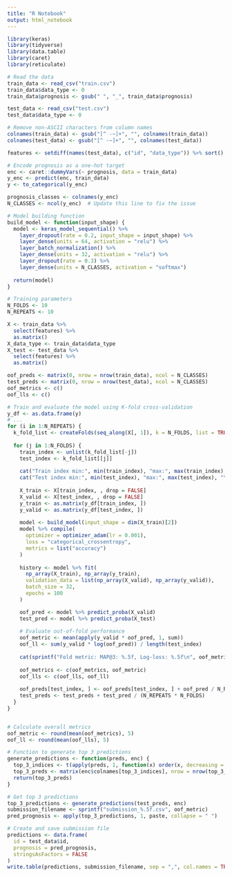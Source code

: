 ---
title: "R Notebook"
output: html_notebook
---

```{r}
library(keras)
library(tidyverse)
library(data.table)
library(caret)
library(reticulate)

# Read the data
train_data <- read_csv("train.csv")
train_data$data_type <- 0
train_data$prognosis <- gsub(" ", "_", train_data$prognosis)

test_data <- read_csv("test.csv")
test_data$data_type <- 0

# Remove non-ASCII characters from column names
colnames(train_data) <- gsub("[^ -~]+", "", colnames(train_data))
colnames(test_data) <- gsub("[^ -~]+", "", colnames(test_data))

features <- setdiff(names(test_data), c("id", "data_type")) %>% sort()

# Encode prognosis as a one-hot target
enc <- caret::dummyVars(~ prognosis, data = train_data)
y_enc <- predict(enc, train_data)
y <- to_categorical(y_enc)

prognosis_classes <- colnames(y_enc)
N_CLASSES <- ncol(y_enc)  # Update this line to fix the issue

# Model building function
build_model <- function(input_shape) {
  model <- keras_model_sequential() %>%
    layer_dropout(rate = 0.2, input_shape = input_shape) %>%
    layer_dense(units = 64, activation = "relu") %>%
    layer_batch_normalization() %>%
    layer_dense(units = 32, activation = "relu") %>%
    layer_dropout(rate = 0.3) %>%
    layer_dense(units = N_CLASSES, activation = "softmax")
  
  return(model)
}

# Training parameters
N_FOLDS <- 10
N_REPEATS <- 10

X <- train_data %>%
  select(features) %>%
  as.matrix()
X_data_type <- train_data$data_type
X_test <- test_data %>%
  select(features) %>%
  as.matrix()

oof_preds <- matrix(0, nrow = nrow(train_data), ncol = N_CLASSES)
test_preds <- matrix(0, nrow = nrow(test_data), ncol = N_CLASSES)
oof_metrics <- c()
oof_lls <- c()

# Train and evaluate the model using K-fold cross-validation
y_df <- as.data.frame(y)
# ...
for (i in 1:N_REPEATS) {
  k_fold_list <- createFolds(seq_along(X[, 1]), k = N_FOLDS, list = TRUE)
  
  for (j in 1:N_FOLDS) {
    train_index <- unlist(k_fold_list[-j])
    test_index <- k_fold_list[[j]]
    
    cat("Train index min:", min(train_index), "max:", max(train_index), "\n")
    cat("Test index min:", min(test_index), "max:", max(test_index), "\n")
    
    X_train <- X[train_index, , drop = FALSE]
    X_valid <- X[test_index, , drop = FALSE]
    y_train <- as.matrix(y_df[train_index, ])
    y_valid <- as.matrix(y_df[test_index, ])
    
    model <- build_model(input_shape = dim(X_train)[2])
    model %>% compile(
      optimizer = optimizer_adam(lr = 0.001),
      loss = "categorical_crossentropy",
      metrics = list("accuracy")
    )
    
    history <- model %>% fit(
      np_array(X_train), np_array(y_train),
      validation_data = list(np_array(X_valid), np_array(y_valid)),
      batch_size = 32,
      epochs = 100
    )

    oof_pred <- model %>% predict_proba(X_valid)
    test_pred <- model %>% predict_proba(X_test)
    
    # Evaluate out-of-fold performance
    oof_metric <- mean(apply(y_valid * oof_pred, 1, sum))
    oof_ll <- sum(y_valid * log(oof_pred)) / length(test_index)
    
    cat(sprintf("Fold metric: MAP@3: %.5f, Log-loss: %.5f\n", oof_metric, oof_ll))
    
    oof_metrics <- c(oof_metrics, oof_metric)
    oof_lls <- c(oof_lls, oof_ll)
    
    oof_preds[test_index, ] <- oof_preds[test_index, ] + oof_pred / N_REPEATS
    test_preds <- test_preds + test_pred / (N_REPEATS * N_FOLDS)
  }
}


# Calculate overall metrics
oof_metric <- round(mean(oof_metrics), 5)
oof_ll <- round(mean(oof_lls), 5)

# Function to generate top 3 predictions
generate_predictions <- function(preds, enc) {
  top_3_indices <- t(apply(preds, 1, function(x) order(x, decreasing = TRUE)[1:3]))
  top_3_preds <- matrix(enc$colnames[top_3_indices], nrow = nrow(top_3_indices), ncol = 3, byrow = TRUE)
  return(top_3_preds)
}

# Get top 3 predictions
top_3_predictions <- generate_predictions(test_preds, enc)
submission_filename <- sprintf("submission_%.5f.csv", oof_metric)
pred_prognosis <- apply(top_3_predictions, 1, paste, collapse = " ")

# Create and save submission file
predictions <- data.frame(
  id = test_data$id,
  prognosis = pred_prognosis,
  stringsAsFactors = FALSE
)
write.table(predictions, submission_filename, sep = ",", col.names = TRUE, row.names = FALSE, quote = FALSE)


```
```{r}




```
```{r}

```


